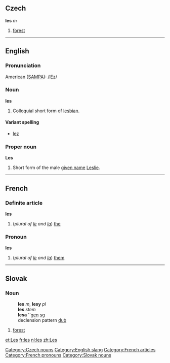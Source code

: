 ==Czech==
'''les''' ''m''
#[[forest]]

[[Category:Czech nouns]]
----

==English==
===Pronunciation===
American ([[SAMPA]]): /lEz/

===Noun===
'''les'''
[[Category:English slang]]
#Colloquial short form of [[lesbian]].

====Variant spelling====
*[[lez]]

===Proper noun===
'''Les'''

#Short form of the male [[given name]] [[Leslie]].

----
==French==
===Definite article===
'''les'''
[[Category:French articles]]
#(''plural of [[le#French|le]] and [[la#French|la]]'') [[the]]

===Pronoun===
'''les'''
[[Category:French pronouns]]
#(''plural of [[le#French|le]] and [[la#French|la]]'') [[them]]

----
==Slovak==
===Noun===
:'''les''' ''m'', '''lesy''' ''pl''
:'''les''' ''stem''
:'''lesa''' ''[[genitive|gen]] [[singular|sg]]
:declension pattern [[Slovak declension pattern dub|dub]]
# [[forest]]
[[Category:Slovak nouns]]
[[et:Les]]
[[fr:les]]
[[nl:les]]
[[zh:Les]]